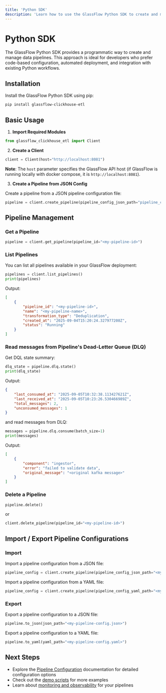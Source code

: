 ```yaml
---
title: 'Python SDK'
description: 'Learn how to use the GlassFlow Python SDK to create and manage data pipelines programmatically'
---
```


# Python SDK

The GlassFlow Python SDK provides a programmatic way to create and manage data pipelines. This approach is ideal for developers who prefer code-based configuration, automated deployment, and integration with existing Python workflows.

## Installation

Install the GlassFlow Python SDK using pip:

```bash
pip install glassflow-clickhouse-etl
```


## Basic Usage

1. **Import Required Modules**

```python
from glassflow_clickhouse_etl import Client
```

2. **Create a Client**

```python
client = Client(host="http://localhost:8081")
```

**Note**: The `host` parameter specifies the GlassFlow API host (if GlassFlow is running locally with docker compose, it is `http://localhost:8081`).

3. **Create a Pipeline from JSON Config**

Create a pipeline from a JSON pipeline configuration file:
```python
pipeline = client.create_pipeline(pipeline_config_json_path="pipeline_config.json")
```

## Pipeline Management

### Get a Pipeline

```python
pipeline = client.get_pipeline(pipeline_id="<my-pipeline-id>")
```

### List Pipelines

You can list all pipelines available in your GlassFlow deployment:
```python
pipelines = client.list_pipelines()
print(pipelines)
```

Output:
```json
[
    {
        "pipeline_id": "<my-pipeline-id>", 
        "name": "<my-pipeline-name>", 
        "transformation_type": "Deduplication", 
        "created_at": "2025-09-04T15:20:24.327977208Z", 
        "status": "Running"
    }
]
```

### Read messages from Pipeline's Dead-Letter Queue (DLQ)

Get DQL state summary:
```python
dlq_state = pipeline.dlq.state()
print(dlq_state)
```

Output:
```json
{
    "last_consumed_at": "2025-09-05T10:32:38.113427621Z",
    "last_received_at": "2025-09-05T10:23:26.530466989Z",
    "total_messages": 2,
    "unconsumed_messages": 1
}
```

and read messages from DLQ:

```python
messages = pipeline.dlq.consume(batch_size=1)
print(messages)
```

Output:
```json
[
    {
        "component": "ingestor",
        "error": "failed to validate data",
        "original_message": "<original kafka message>"
    }
]
```

### Delete a Pipeline

```python
pipeline.delete()
```

or 

```python
client.delete_pipeline(pipeline_id="<my-pipeline-id>")
```

## Import / Export Pipeline Configurations

### Import

Import a pipeline configuration from a JSON file:
```python
pipeline_config = client.create_pipeline(pipeline_config_json_path="<my-pipeline-config.json>")
```

Import a pipeline configuration from a YAML file:
```python
pipeline_config = client.create_pipeline(pipeline_config_yaml_path="<my-pipeline-config.yaml>")
```

### Export

Export a pipeline configuration to a JSON file:
```python
pipeline.to_json(json_path="<my-pipeline-config.json>")
```

Export a pipeline configuration to a YAML file:

```python
pipeline.to_yaml(yaml_path="<my-pipeline-config.yaml>")
```

## Next Steps

- Explore the [Pipeline Configuration](/pipeline/pipeline-configuration) documentation for detailed configuration options
- Check out the [demo scripts](/local-testing) for more examples
- Learn about [monitoring and observability](/pipeline/usage#verifying-data-flow) for your pipelines
